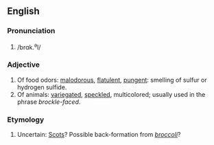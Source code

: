 ==English==
===Pronunciation===
# /brɑk.<sup>ə</sup>l/

===Adjective===
# Of food odors: [[malodorous]], [[flatulent]], [[pungent]]: smelling of sulfur or hydrogen sulfide.
# Of animals: [[variegated]], [[speckle]]d, multicolored; usually used in the phrase ''brockle-faced''.

===Etymology===
# Uncertain: [[Scots]]?  Possible back-formation from ''[[broccoli]]''?